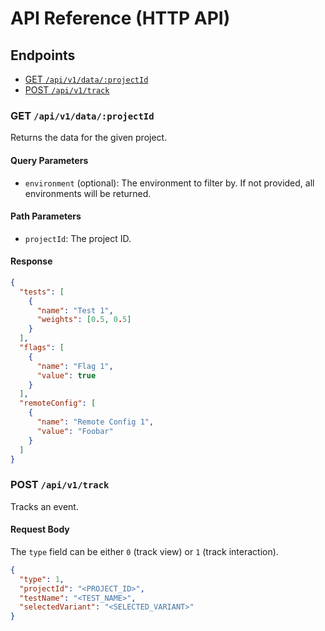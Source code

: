 # API Reference (HTTP API)

## Endpoints

- [GET `/api/v1/data/:projectId`](#get-apiv1dataprojectid)
- [POST `/api/v1/track`](#post-apiv1track)

### GET `/api/v1/data/:projectId`

Returns the data for the given project.

#### Query Parameters

- `environment` (optional): The environment to filter by. If not provided, all environments will be returned.

#### Path Parameters

- `projectId`: The project ID.

#### Response

```json
{
  "tests": [
    {
      "name": "Test 1",
      "weights": [0.5, 0.5]
    }
  ],
  "flags": [
    {
      "name": "Flag 1",
      "value": true
    }
  ],
  "remoteConfig": [
    {
      "name": "Remote Config 1",
      "value": "Foobar"
    }
  ]
}
```

### POST `/api/v1/track`

Tracks an event.

#### Request Body

The `type` field can be either `0` (track view) or `1` (track interaction).

```json
{
  "type": 1,
  "projectId": "<PROJECT_ID>",
  "testName": "<TEST_NAME>",
  "selectedVariant": "<SELECTED_VARIANT>"
}
```
